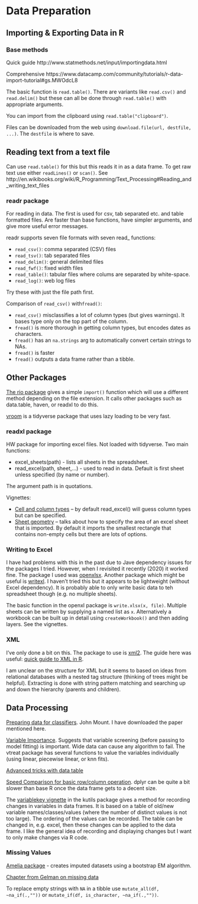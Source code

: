 # Data Preparation

## Importing & Exporting Data in R

### Base methods

Quick guide http://www.statmethods.net/input/importingdata.html

Comprehensive https://www.datacamp.com/community/tutorials/r-data-import-tutorial#gs.MWOdcL8

The basic function is `read.table()`. There are variants like `read.csv()` and `read.delim()` but these can all be done through `read.table()` with appropriate arguments.

You can import from the clipboard using `read.table("clipboard")`.  

Files can be downloaded from the web using `download.file(url, destfile, ...)`. The `destfile` is where to save. 

## Reading text from a text file

Can use `read.table()` for this but this reads it in as a data frame. To get raw text use either `readLines()` or `scan()`. See http://en.wikibooks.org/wiki/R_Programming/Text_Processing#Reading_and_writing_text_files

### readr package

For reading in data.  The first is used for csv, tab separated etc. and table formatted files. Are faster than base functions, have simpler arguments, and give more useful error messages.

readr supports seven file formats with seven read_ functions:

+	`read_csv()`: comma separated (CSV) files
+	`read_tsv()`: tab separated files
+	`read_delim()`: general delimited files
+	`read_fwf()`: fixed width files
+	`read_table()`: tabular files where colums are separated by white-space.
+	`read_log()`: web log files

Try these with just the file path first.

Comparison of `read_csv()` with`fread()`:

+ `read_csv()` misclassifies a lot of column types (but gives warnings). It bases type only on the top part of the column.
+ `fread()` is more thorough in getting column types, but encodes dates as characters.
+ `fread()` has an `na.strings` arg to automatically convert certain strings to NAs.
+ `fread()` is faster 
+ `fread()` outputs a data frame rather than a tibble.

## Other Packages

[The rio package](https://github.com/leeper/rio) gives a simple `import()` function which will use a different method depending on the file extension. It calls other packages such as data.table, haven, or readxl to do this.

[vroom](https://vroom.r-lib.org/index.html) is a tidyverse package that uses lazy loading to be very fast.

### readxl package

HW package for importing excel files. Not loaded with tidyverse. Two main functions:

+	excel_sheets(path) - lists all sheets in the spreadsheet.
+	read_excel(path, sheet,…) - used to read in data. Default is first sheet unless specified (by name or number).

The argument path is in quotations. 

Vignettes:

+	[Cell and column types](https://cran.r-project.org/web/packages/readxl/vignettes/cell-and-column-types.html) – by default read_excel() will guess column types but can be specified.
+	 [Sheet geometry](https://cran.r-project.org/web/packages/readxl/vignettes/sheet-geometry.html) – talks about how to specify the area of an excel sheet that is imported. By default it imports the smallest rectangle that contains non-empty cells but there are lots of options.

### Writing to Excel

I have had problems with this in the past due to Jave dependency issues for the packages I tried. However, when I revisited it recently (2020) it worked fine. The package I used was [openxlsx](https://cran.r-project.org/web/packages/openxlsx/). Another package which might be useful is [writexl](https://github.com/ropensci/writexl). I haven't tried this but it appears to be lightweight (without Excel dependency). It is probably able to only write basic data to teh spreadsheet though (e.g. no multiple sheets).

The basic function in the openxl package is `write.xlsx(x, file)`. Multiple sheets can be written by supplying a named list as `x`. Alternatively a workbook can be built up in detail using `createWorkbook()` and then adding layers. See the vignettes.

### XML

I've only done a bit on this. The package to use is [xml2](https://github.com/r-lib/xml2). The guide here was useful: [quick guide to XML in R](https://lecy.github.io/Open-Data-for-Nonprofit-Research/Quick_Guide_to_XML_in_R.html).

I am unclear on the structure for XML  but it seems to based on ideas from relational databases with a nested tag structure (thinking of trees might be helpful). Extracting is done with string pattern matching and searching up and down the hierarchy (parents and children).

## Data Processing

[Preparing data for classifiers](http://www.win-vector.com/blog/2014/12/a-comment-on-preparing-data-for-classifiers/). John Mount. I have downloaded the paper mentioned here.

[Variable Importance](https://win-vector.com/2018/12/17/vtreat-variable-importance/). Suggests that variable screening (before passing to model fitting) is important. Wide data can cause any algorithm to fail. The vtreat package has several functions to value the variables individually (using linear, piecewise linear, or knn fits).


[Advanced tricks with data table](https://brooksandrew.github.io/simpleblog/articles/advanced-data-table/)

[Speed Comparison for basic row/column operation](http://www.win-vector.com/blog/2019/05/timing-working-with-a-row-or-a-column-from-a-data-frame/). dplyr can be quite a bit slower than base R once the data frame gets to a decent size.

The [variablekey vignette](https://cran.r-project.org/web/packages/kutils/vignettes/variablekey.pdf) in the kutils package gives a method for recording changes in variables in data frames. It is based on a table of old/new variable names/classes/values (where the number of distinct values is not too large). The ordering of the values can be recorded. The table can be changed in, e.g. excel, then these changes can be applied to the data frame. I like the general idea of recording and displaying changes but I want to only make changes via R code.

### Missing Values

[Amelia package](https://www.rdocumentation.org/packages/Amelia/versions/1.7.4/topics/amelia) - creates imputed datasets using a bootstrap EM algorithm. 

[Chapter from Gelman on missing data](http://www.stat.columbia.edu/~gelman/arm/missing.pdf)

To replace empty strings with `NA` in a tibble use `mutate_all(df, ~na_if(.,""))` or `mutate_if(df, is_character, ~na_if(.,""))`.
